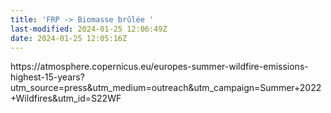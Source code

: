 ```yaml
---
title: 'FRP -> Biomasse brûlée '
last-modified: 2024-01-25 12:06:49Z
date: 2024-01-25 12:05:16Z
---
```


https://atmosphere.copernicus.eu/europes-summer-wildfire-emissions-highest-15-years?utm_source=press&utm_medium=outreach&utm_campaign=Summer+2022+Wildfires&utm_id=S22WF